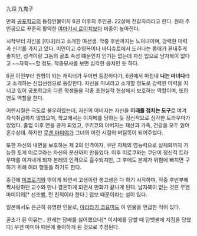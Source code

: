 九段 九鬼子

만화 [[공포학교]]의 등장인물이자 6권 이후의 주인공. 22살에 전갈자리라고 한다. 원래 주인공으로 꾸준히 활약한 [[야마기시 료이치]]보다 비중이 높아진다.

시작부터 자신을 [마녀]라고 소개한 여선생. 작중 후반까지는 노처녀이며, 강력한 마력과 신기를 가지고 있다. 미인이고 수영복이나 바디슈트에서 드러나는 몸매가 끝내주게 좋지만, 성격이랑 그놈의 골초 속성 떄문인지 인기는 없는데 자신 입으로 남자복이 없다고 ~~자학~~할 정도. 작중묘사를 보면 심각한 음치인 듯 하다.

6권 이전부터 원형이 되는 캐릭터가 두어번 등장하다가, 6권에서 마침내 '''나는 마녀다'''라고 소개하는 신입선생으로 등장한다. 자신을 마녀라고 소개할 정도로 강력한 마력을 지니고 있어 공포학교의 다른 학생들을 각종 초현실적 현상에서 보호하는 역할이며, 또한 멘토 역할을 한다.

어린시절은 극도로 불우하였는데, 자신의 아버지는 자신을 '''미래를 점치는 도구'''로 여겨 자식취급하지 않았으며, 학교에서는 이지메를 당하는 듯 정신적으로 심각한 트라우마가 있었다. 졸업 이후 연을 끊게 되었고, 쿠키코의 아버지는 재산과 가족, 건강을 모두 잃어 혼수상태. 하지만 [[무겐 마미야]]가 그녀의 어린 시절의 버팀목이 되어주었다.

또한 자신의 내면을 보호하는 제 2의 인격이자, 쿠단 자체의 영능력으로 실체화까지 가능한 토게 미로쿠라는 자신의 분신까지 만들었다. 이후 미로쿠와는 쿠단이 정신적 트라우마를 이겨내게 되자 본래의 인격으로 흡수되지만, 그 후에도 본체가 위험에 빠지면 구하기 위해 여러 행동을 하기도 한다. 

중간에 [[미조로기]]와 엮이게 되면서 고생이란 생고생은 다 하기 시작하며, 작중 후반부에 짝사랑하던 교수와 만나 결혼하게 되면서 만화가 끝나게 된다. 남자복이 없는 것은 무겐 마미야의[* 선조뻘, 먼 친척이라 한다.] 업보 때문이라는 설이 있다. 

일본에서도 은근히 유명한 인물로, [[아라라기 코요미]]도 이 인물을 언급한 적이 있다.

골초가 된 이유는.. 원래는 담배를 싫어했으나[* 이지메를 당할 때 담뱃불에 지짐을 당했다] 무겐 마미야 때문에 좋아하게 된 것으로 추정된다.
